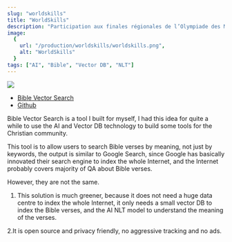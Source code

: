 ```yaml
---
slug: "worldskills"
title: "WorldSkills"
description: "Participation aux finales régionales de l’Olympiade des Métiers de Nouvelle-Aquitaine 2024 en binôme pour le métier cybersécurité aboutissant à une médaille d’or."
image:
  {
    url: "/production/worldskills/worldskills.png",
    alt: "WorldSkills"
  }
tags: ["AI", "Bible", "Vector DB", "NLT"]
---
```


[![](https://i.imgur.com/snptle9.gif)](https://bible-search.antioch.tech/)

- [Bible Vector Search](https://bible-search.antioch.tech/)
- [Github](https://github.com/Antioch-Tech/bible-vector-search-ui)

Bible Vector Search is a tool I built for myself, I had this idea for quite a while to use the AI and Vector DB technology to build some tools for the Christian community.

This tool is to allow users to search Bible verses by meaning, not just by keywords, the output is similar to Google Search, since Google has basically innovated their search engine to index the whole Internet, and the Internet probably covers majority of QA about Bible verses.

However, they are not the same.

1. This solution is much greener, because it does not need a huge data centre to index the whole Internet, it only needs a small vector DB to index the Bible verses, and the AI NLT model to understand the meaning of the verses.

2.It is open source and privacy friendly, no aggressive tracking and no ads.
